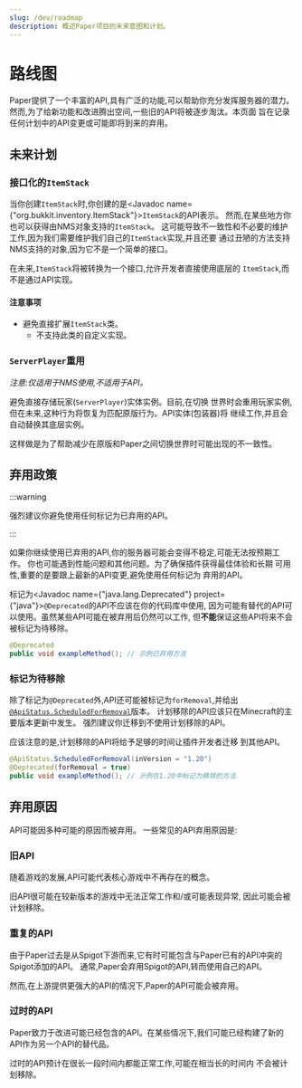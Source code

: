 ```yaml
---
slug: /dev/roadmap
description: 概述Paper项目的未来意图和计划。
---
```


# 路线图

Paper提供了一个丰富的API,具有广泛的功能,可以帮助你充分发挥服务器的潜力。
然而,为了给新功能和改进腾出空间,一些旧的API将被逐步淘汰。本页面
旨在记录任何计划中的API变更或可能即将到来的弃用。

## 未来计划

### 接口化的`ItemStack`

当你创建`ItemStack`时,你创建的是<Javadoc name={"org.bukkit.inventory.ItemStack"}>`ItemStack`</Javadoc>的API表示。
然而,在某些地方你也可以获得由NMS对象支持的`ItemStack`。
这可能导致不一致性和不必要的维护工作,因为我们需要维护我们自己的`ItemStack`实现,并且还要
通过丑陋的方法支持NMS支持的对象,因为它不是一个简单的接口。

在未来,`ItemStack`将被转换为一个接口,允许开发者直接使用底层的
`ItemStack`,而不是通过API实现。

#### 注意事项

- 避免直接扩展`ItemStack`类。
  - 不支持此类的自定义实现。

### `ServerPlayer`重用
*注意:仅适用于NMS使用,不适用于API。*

避免直接存储玩家(`ServerPlayer`)实体实例。目前,在切换
世界时会重用玩家实例,但在未来,这种行为将恢复为匹配原版行为。API实体(包装器)将
继续工作,并且会自动替换其底层实例。

这样做是为了帮助减少在原版和Paper之间切换世界时可能出现的不一致性。

## 弃用政策

:::warning

强烈建议你避免使用任何标记为已弃用的API。

:::

如果你继续使用已弃用的API,你的服务器可能会变得不稳定,可能无法按预期工作。
你也可能遇到性能问题和其他问题。为了确保插件获得最佳体验和长期
可用性,重要的是要跟上最新的API变更,避免使用任何标记为
弃用的API。

标记为<Javadoc name={"java.lang.Deprecated"} project={"java"}>`@Deprecated`</Javadoc>的API不应该在你的代码库中使用,
因为可能有替代的API可以使用。虽然某些API可能在被弃用后仍然可以工作,
但**不能**保证这些API将来不会被标记为待移除。
```java
@Deprecated
public void exampleMethod(); // 示例已弃用方法
```

### 标记为待移除

除了标记为`@Deprecated`外,API还可能被标记为`forRemoval`,并给出
[`@ApiStatus.ScheduledForRemoval`](https://javadoc.io/doc/org.jetbrains/annotations/latest/org/jetbrains/annotations/ApiStatus.ScheduledForRemoval.html)版本。
计划移除的API应该只在Minecraft的主要版本更新中发生。
强烈建议你迁移到不使用计划移除的API。

应该注意的是,计划移除的API将给予足够的时间让插件开发者迁移
到其他API。
```java
@ApiStatus.ScheduledForRemoval(inVersion = "1.20")
@Deprecated(forRemoval = true)
public void exampleMethod(); // 示例在1.20中标记为移除的方法
```

## 弃用原因

API可能因多种可能的原因而被弃用。
一些常见的API弃用原因是:

### 旧API

随着游戏的发展,API可能代表核心游戏中不再存在的概念。

旧API很可能在较新版本的游戏中无法正常工作和/或可能表现异常,
因此可能会被计划移除。

### 重复的API

由于Paper过去是从Spigot下游而来,它有时可能包含与Paper已有的API冲突的Spigot添加的API。
通常,Paper会弃用Spigot的API,转而使用自己的API。

然而,在上游提供更强大的API的情况下,Paper的API可能会被弃用。

### 过时的API
Paper致力于改进可能已经包含的API。在某些情况下,我们可能已经构建了新的
API作为另一个API的替代品。

过时的API预计在很长一段时间内都能正常工作,可能在相当长的时间内
不会被计划移除。